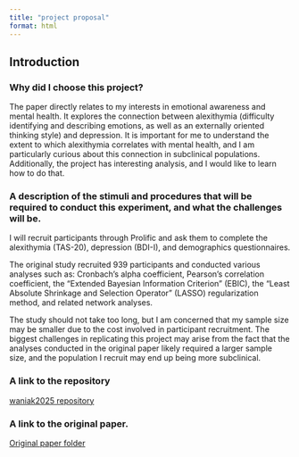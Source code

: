 ```yaml
---
title: "project proposal"
format: html
---
```


## Introduction

### Why did I choose this project?

The paper directly relates to my interests in emotional awareness and mental health. It explores the connection between alexithymia (difficulty identifying and describing emotions, as well as an externally oriented thinking style) and depression. It is important for me to understand the extent to which alexithymia correlates with mental health, and I am particularly curious about this connection in subclinical populations. Additionally, the project has interesting analysis, and I would like to learn how to do that. 

### A description of the stimuli and procedures that will be required to conduct this experiment, and what the challenges will be.

I will recruit participants through Prolific and ask them to complete the alexithymia (TAS-20), depression (BDI-I), and demographics questionnaires. 

The original study recruited 939 participants and conducted various analyses such as: Cronbach’s alpha coefficient, Pearson's correlation coefficient, the “Extended Bayesian Information Criterion” (EBIC), the “Least Absolute Shrinkage and Selection Operator” (LASSO) regularization method, and related network analyses.

The study should not take too long, but I am concerned that my sample size may be smaller due to the cost involved in participant recruitment. The biggest challenges in replicating this project may arise from the fact that the analyses conducted in the original paper likely required a larger sample size, and the population I recruit may end up being more subclinical. 

### A link to the repository
<a href="https://github.com/milkawaniak/waniak2025" target="_blank">waniak2025 repository</a>

### A link to the original paper.
<a href="https://github.com/milkawaniak/waniak2025/tree/main/original%20paper" target="_blank">Original paper folder</a>


